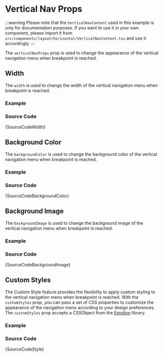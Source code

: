 
# Vertical Nav Props

:::warning
Please note that the `VerticalNavContent` used in this example is only for documentation purposes. If you want to use it in your own component, please import it from `src/components/layout/horizontal/VerticalNavContent.tsx` and use it accordingly.
:::

The `verticalNavProps` prop is used to change the appearance of the vertical navigation menu when breakpoint is reached.

## Width

The `width` is used to change the width of the vertical navigation menu when breakpoint is reached.

### Example

<IframeWindow url="https://demos.themeselection.com/materio-mui-react-nextjs-admin-template/demo-1/en/menu-examples/horizontal-menu/horizontal-nav/vertical-nav-props/width" />

### Source Code

<TsToJsCodeSnippet>{SourceCodeWidth}</TsToJsCodeSnippet>

## Background Color

The `backgroundColor` is used to change the background color of the vertical navigation menu when breakpoint is reached.

### Example

<IframeWindow url="https://demos.themeselection.com/materio-mui-react-nextjs-admin-template/demo-1/en/menu-examples/horizontal-menu/horizontal-nav/vertical-nav-props/background-color" />

### Source Code

<TsToJsCodeSnippet>{SourceCodeBackgroundColor}</TsToJsCodeSnippet>

## Background Image

The `backgroundImage` is used to change the background image of the vertical navigation menu when breakpoint is reached.

### Example

<IframeWindow url="https://demos.themeselection.com/materio-mui-react-nextjs-admin-template/demo-1/en/menu-examples/horizontal-menu/horizontal-nav/vertical-nav-props/background-image" />

### Source Code

<TsToJsCodeSnippet>{SourceCodeBackgroundImage}</TsToJsCodeSnippet>

## Custom Styles

The Custom Style feature provides the flexibility to apply custom styling to the vertical navigation menu when breakpoint is reached. With the `customStyles` prop, you can pass a set of CSS properties to customize the appearance of the navigation menu according to your design preferences. The `customStyles` prop accepts a CSSObject from the [Emotion](https://emotion.sh/docs/introduction) library.

### Example

<IframeWindow url="https://demos.themeselection.com/materio-mui-react-nextjs-admin-template/demo-1/en/menu-examples/horizontal-menu/horizontal-nav/vertical-nav-props/custom-styles" />

### Source Code

<TsToJsCodeSnippet>{SourceCodeStyle}</TsToJsCodeSnippet>
